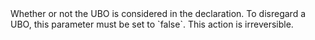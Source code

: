   

  
<ResponseField name="IsActive" type="boolean" >    
Whether or not the UBO is considered in the declaration. To disregard a UBO, this parameter must be set to `false`. This action is irreversible.  
</ResponseField>